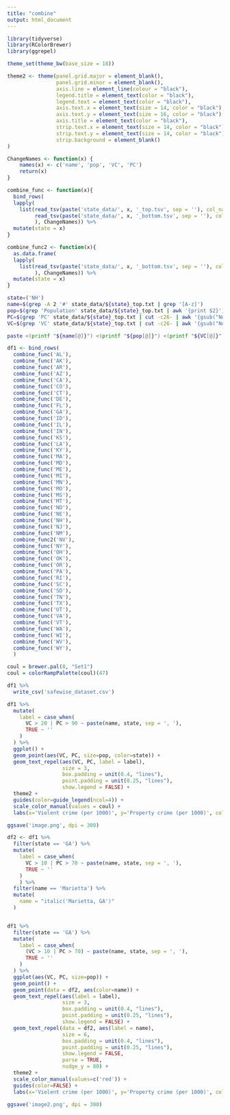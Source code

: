 ```yaml
---
title: "combine"
output: html_document
---
```


```r
library(tidyverse)
library(RColorBrewer)
library(ggrepel)

theme_set(theme_bw(base_size = 18))

theme2 <- theme(panel.grid.major = element_blank(),
                panel.grid.minor = element_blank(),
                axis.line = element_line(colour = "black"),
                legend.title = element_text(color = "black"),
                legend.text = element_text(color = "black"),
                axis.text.x = element_text(size = 14, color = "black"),
                axis.text.y = element_text(size = 16, color = "black"),
                axis.title = element_text(color = "black"),
                strip.text.x = element_text(size = 14, color = "black"),
                strip.text.y = element_text(size = 14, color = "black"),
                strip.background = element_blank()
)
```

```r
ChangeNames <- function(x) {
    names(x) <- c('name', 'pop', 'VC', 'PC')
    return(x)
}

combine_func <- function(x){
  bind_rows(
  lapply(
    list(read_tsv(paste('state_data/', x, '_top.tsv', sep = ''), col_names = FALSE), 
         read_tsv(paste('state_data/', x, '_bottom.tsv', sep = ''), col_names = FALSE) %>% select(-X1)
         ), ChangeNames)) %>% 
  mutate(state = x)
}

combine_func2 <- function(x){
  as.data.frame(
  lapply(
    list(read_tsv(paste('state_data/', x, '_bottom.tsv', sep = ''), col_names = FALSE)#  %>% select(-X1)
         ), ChangeNames)) %>% 
  mutate(state = x)
}
```

```bash
state=('NH')
name=$(grep -A 2 '#' state_data/${state}_top.txt | grep '[A-z]')
pop=$(grep 'Population' state_data/${state}_top.txt | awk '{print $2}')
PC=$(grep 'PC' state_data/${state}_top.txt | cut -c26- | awk '{gsub("Not available,", "");sum = 0; for (i = 1; i <= NF; i++) sum += $i; sum /= NF; print sum}')
VC=$(grep 'VC' state_data/${state}_top.txt | cut -c26- | awk '{gsub("Not available,", "");sum = 0; for (i = 1; i <= NF; i++) sum += $i; sum /= NF; print sum}')

paste <(printf "${name[@]}") <(printf "${pop[@]}") <(printf "${VC[@]}") <(printf "${PC[@]}") > state_data/${state}_top.tsv
```

```r
df1 <- bind_rows(
  combine_func('AL'),
  combine_func('AK'), 
  combine_func('AR'),  
  combine_func('AZ'),
  combine_func('CA'),
  combine_func('CO'),
  combine_func('CT'),
  combine_func('DE'),
  combine_func('FL'),
  combine_func('GA'),
  combine_func('ID'),
  combine_func('IL'),
  combine_func('IN'),
  combine_func('KS'),
  combine_func('LA'),
  combine_func('KY'),
  combine_func('MA'),
  combine_func('MD'),
  combine_func('ME'),
  combine_func('MI'),
  combine_func('MN'),
  combine_func('MO'),
  combine_func('MS'),
  combine_func('MT'),
  combine_func('ND'),
  combine_func('NE'),
  combine_func('NH'),
  combine_func('NJ'),
  combine_func('NM'),
  combine_func2('NV'),
  combine_func('NY'),
  combine_func('OH'),
  combine_func('OK'),
  combine_func('OR'),
  combine_func('PA'),
  combine_func('RI'),
  combine_func('SC'),
  combine_func('SD'),
  combine_func('TN'),
  combine_func('TX'),
  combine_func('UT'),
  combine_func('VA'),
  combine_func('VT'),
  combine_func('WA'),
  combine_func('WI'),
  combine_func('WV'),
  combine_func('WY'), 
  )
```

```r
coul = brewer.pal(8, "Set1") 
coul = colorRampPalette(coul)(47)

df1 %>% 
  write_csv('safewise_dataset.csv')

df1 %>%
  mutate(
    label = case_when(
      VC > 20 | PC > 90 ~ paste(name, state, sep = ', '),
      TRUE ~ ''
    )
  ) %>% 
  ggplot() +
  geom_point(aes(VC, PC, size=pop, color=state)) +
  geom_text_repel(aes(VC, PC, label = label),
                  size = 3,
                  box.padding = unit(0.4, "lines"),
                  point.padding = unit(0.25, "lines"),
                  show.legend = FALSE) +
  theme2 +
  guides(color=guide_legend(ncol=4)) +
  scale_color_manual(values = coul) +
  labs(x='Violent crime (per 1000)', y='Property crime (per 1000)', color='State')

ggsave('image.png', dpi = 300)
```


```r
df2 <- df1 %>% 
  filter(state == 'GA') %>% 
  mutate(
    label = case_when(
      VC > 10 | PC > 70 ~ paste(name, state, sep = ', '),
      TRUE ~ ''
    )
    ) %>% 
  filter(name == 'Marietta') %>% 
  mutate(
    name = "italic('Marietta, GA')"
  )


df1 %>% 
  filter(state == 'GA') %>% 
  mutate(
    label = case_when(
      (VC > 10 | PC > 70) ~ paste(name, state, sep = ', '),
      TRUE ~ ''
    )
  ) %>% 
  ggplot(aes(VC, PC, size=pop)) +
  geom_point() +
  geom_point(data = df2, aes(color=name)) +
  geom_text_repel(aes(label = label),
                  size = 3,
                  box.padding = unit(0.4, "lines"),
                  point.padding = unit(0.25, "lines"),
                  show.legend = FALSE) +
  geom_text_repel(data = df2, aes(label = name),
                  size = 6,
                  box.padding = unit(0.4, "lines"),
                  point.padding = unit(0.25, "lines"),
                  show.legend = FALSE,
                  parse = TRUE,
                  nudge_y = 80) +
  theme2 +
  scale_color_manual(values=c('red')) +
  guides(color=FALSE) +
  labs(x='Violent crime (per 1000)', y='Property crime (per 1000)', color='State')

ggsave('image2.png', dpi = 300)
```




